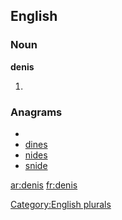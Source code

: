 
==English==

===Noun===
'''denis'''

# {{plural of|[[deni]]}}

===Anagrams===
* {{alphagram|deins}}
* [[dines#English|dines]]
* [[nides#English|nides]]
* [[snide#English|snide]]


[[Category:English plurals]]

[[ar:denis]]
[[fr:denis]]